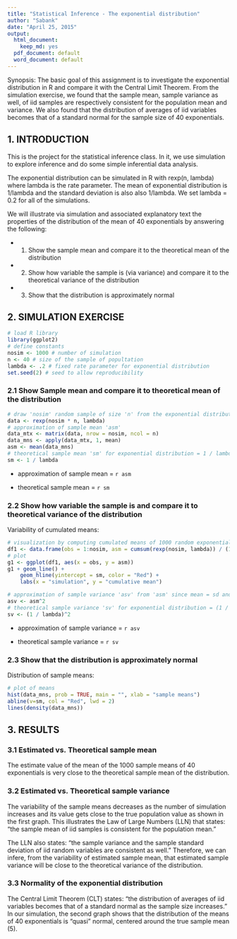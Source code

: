 ```yaml
---
title: "Statistical Inference - The exponential distribution"
author: "Sabank"
date: "April 25, 2015"
output:
  html_document:
    keep_md: yes
  pdf_document: default
  word_document: default
---
```


Synopsis:
The basic goal of this assignment is to investigate the exponential distribution
in R and compare it with the Central Limit Theorem. From the simulation exercise,
we found that the sample mean, sample variance as well, of iid samples are
respectively consistent for the population mean and variance. We also found that
the distribution of averages of iid variables becomes that of a standard normal
for the sample size of 40 exponentials. 

## 1. INTRODUCTION
This is the project for the statistical inference class. In it, we use simulation
to explore inference and do some simple inferential data analysis.

The exponential distribution can be simulated in R with rexp(n, lambda) where
lambda is the rate parameter. The mean of exponential distribution is 1/lambda
and the standard deviation is also also 1/lambda. We set lambda = 0.2 for all of
the simulations.

We will illustrate via simulation and associated explanatory text the properties
of the distribution of the mean of 40 exponentials by answering the following:

* 1. Show the sample mean and compare it to the theoretical mean of the distribution

* 2. Show how variable the sample is (via variance) and compare it to the theoretical
variance of the distribution

* 3. Show that the distribution is approximately normal

## 2. SIMULATION EXERCISE
```r
# load R library
library(ggplot2)
# define constants
nosim <- 1000 # number of simulation
n <- 40 # size of the sample of popultation
lambda <- .2 # fixed rate parameter for exponential distribution
set.seed(2) # seed to allow reproducibility
```

### 2.1 Show Sample mean and compare it to theoretical mean of the distribution
```r
# draw 'nosim' random sample of size 'n' from the exponential distribution
data <- rexp(nosim * n, lambda)
# approximation of sample mean 'asm'
data_mtx <- matrix(data, nrow = nosim, ncol = n)
data_mns <- apply(data_mtx, 1, mean)
asm <- mean(data_mns)
# theoretical sample mean 'sm' for exponential distribution = 1 / lambda
sm <- 1 / lambda
```
* approximation of sample mean = `r asm`

* theoretical sample mean = `r sm`

### 2.2 Show how variable the sample is and compare it to theoretical variance of the distribution
Variability of cumulated means:
```r
# visualization by computing cumulated means of 1000 random exponentials
df1 <- data.frame(obs = 1:nosim, asm = cumsum(rexp(nosim, lambda)) / (1:nosim))
# plot
g1 <- ggplot(df1, aes(x = obs, y = asm))
g1 + geom_line() +
    geom_hline(yintercept = sm, color = "Red") +
    labs(x = "simulation", y = "cumulative mean")

# approximation of sample variance 'asv' from 'asm' since mean = sd and var = sd^2
asv <- asm^2
# theoretical sample variance 'sv' for exponential distribution = (1 / lambda)^2
sv <- (1 / lambda)^2
```
* approximation of sample variance = `r asv`

* theoretical sample variance = `r sv`

### 2.3 Show that the distribution is approximately normal
Distribution of sample means:
```r
# plot of means
hist(data_mns, prob = TRUE, main = "", xlab = "sample means")
abline(v=sm, col = "Red", lwd = 2)
lines(density(data_mns))
```

## 3. RESULTS
### 3.1 Estimated vs. Theoretical sample mean
The estimate value of the mean of the 1000 sample means of 40 exponentials is
very close to the theoretical sample mean of the distribution. 

### 3.2 Estimated vs. Theoretical sample variance
The variability of the sample means decreases as the number of simulation
increases and its value gets close to the true population value as shown in the
first graph. This illustrates the Law of Large Numbers (LLN) that states:
"the sample mean of iid samples is consistent for the population mean."

The LLN also states: "the sample variance and the sample standard deviation of
iid random variables are consistent as well." Therefore, we can infere, from the
variability of estimated sample mean, that estimated sample variance will be
close to the theoretical variance of the distribution.

### 3.3 Normality of the exponential distribution
The Central Limit Theorem (CLT) states: "the distribution of averages of iid
variables becomes that of a standard normal as the sample size increases." In our
simulation, the second graph shows that the distribution of the means of 40
exponentials is "quasi" normal, centered around the true sample mean (5).

